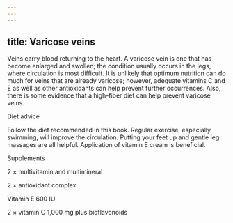 ```yaml
---
---
---
```

title: Varicose veins
---




Veins carry blood returning to the heart. A varicose vein is one that has become enlarged and swollen; the condition usually occurs in the legs, where circulation is most difficult. It is unlikely that optimum nutrition can do much for veins that are already varicose; however, adequate vitamins C and E as well as other antioxidants can help prevent further occurrences. Also, there is some evidence that a high-fiber diet can help prevent varicose veins.





Diet advice


Follow the diet recommended in this book. Regular exercise, especially swimming, will improve the circulation. Putting your feet up and gentle leg massages are all helpful. Application of vitamin E cream is beneficial.

Supplements

2 × multivitamin and multimineral

2 × antioxidant complex

Vitamin E 600 IU

2 × vitamin C 1,000 mg plus bioflavonoids